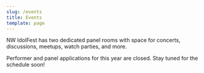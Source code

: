```yaml
---
slug: /events
title: Events
template: page
---
```


NW IdolFest has two dedicated panel rooms with space for concerts, discussions, meetups, watch parties, and more.

Performer and panel applications for this year are closed. Stay tuned for the schedule soon!
